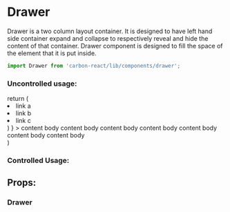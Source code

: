 
<Meta title="Design System/Drawer" />

# Drawer
Drawer is a two column layout container.
It is designed to have left hand side container expand and collapse to respectively reveal and hide the content of that container.
Drawer component is designed to fill the space of the element that it is put inside.

```javascript
import Drawer from 'carbon-react/lib/components/drawer';
```

### Uncontrolled usage:

<Preview>
  <Story name="default" parameters={{ info: { disable: true }}} >
    return (
      <div style={ { height: '200px' } }>
        <Drawer
          expandedWidth='40%'
          animationDuration={ '500ms' }
          sidebar={ (
            <ul>
              <li>link a</li>
              <li>link b</li>
              <li>link c</li>
            </ul>
          ) }
        >
          content body content body content body content body content body content body content body
        </Drawer>
      </div>
    )
  </Story>
</Preview>


### Controlled Usage:

<Preview>
  <Story id="test-drawer--controlled" />
</Preview>

## Props:

### Drawer

<Props of={Drawer} />
